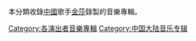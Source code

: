 本分類收錄[[中國|中國]]歌手[[金莎|金莎]]錄製的音樂專輯。 

[[Category:各演出者音樂專輯|Category:各演出者音樂專輯]]
[[Category:中国大陆音乐专辑‎|Category:中国大陆音乐专辑‎]]
